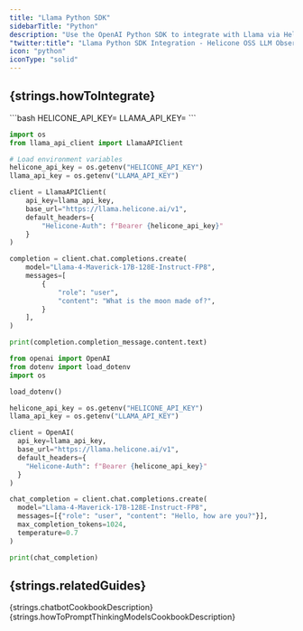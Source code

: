 ```yaml
---
title: "Llama Python SDK"
sidebarTitle: "Python"
description: "Use the OpenAI Python SDK to integrate with Llama via Helicone to log your Llama usage."
"twitter:title": "Llama Python SDK Integration - Helicone OSS LLM Observability"
icon: "python"
iconType: "solid"
---
```



## {strings.howToIntegrate}

<Steps>
  <Step title={strings.generateKey}>
    <div dangerouslySetInnerHTML={{ __html: strings.generateKeyInstructions }} />
  </Step>

  <Step title={strings.setApiKey}>
    ```bash
    HELICONE_API_KEY=<your-helicone-api-key>
    LLAMA_API_KEY=<your-llama-api-key>
    ```
  </Step>

  <Step title={strings.modifyBasePath}>
<CodeGroup>

```python Llama SDK
import os
from llama_api_client import LlamaAPIClient

# Load environment variables
helicone_api_key = os.getenv("HELICONE_API_KEY")
llama_api_key = os.getenv("LLAMA_API_KEY")

client = LlamaAPIClient(
    api_key=llama_api_key,
    base_url="https://llama.helicone.ai/v1",
    default_headers={
        "Helicone-Auth": f"Bearer {helicone_api_key}"
    }
)

completion = client.chat.completions.create(
    model="Llama-4-Maverick-17B-128E-Instruct-FP8",
    messages=[
        {
            "role": "user",
            "content": "What is the moon made of?",
        }
    ],
)

print(completion.completion_message.content.text)
```

```python OpenAI SDK
from openai import OpenAI
from dotenv import load_dotenv
import os

load_dotenv()

helicone_api_key = os.getenv("HELICONE_API_KEY")
llama_api_key = os.getenv("LLAMA_API_KEY")

client = OpenAI(
  api_key=llama_api_key,
  base_url="https://llama.helicone.ai/v1",
  default_headers={
    "Helicone-Auth": f"Bearer {helicone_api_key}"
  }
)

chat_completion = client.chat.completions.create(
  model="Llama-4-Maverick-17B-128E-Instruct-FP8",
  messages=[{"role": "user", "content": "Hello, how are you?"}],
  max_completion_tokens=1024,
  temperature=0.7
)

print(chat_completion)
```

</CodeGroup>
  </Step>

  <Step title={strings.verifyInHelicone}>
    <div dangerouslySetInnerHTML={{ __html: strings.verifyInHeliconeDesciption("Llama") }} />
  </Step>
</Steps>

## {strings.relatedGuides}

<CardGroup cols={2}>
  <Card
    title="Building a chatbot with structured outputs"
    icon="lightbulb"
    href="/guides/cookbooks/openai-structured-outputs"
    iconType="light"
    vertical
  >
    {strings.chatbotCookbookDescription}
  </Card>
  <Card
    title="How to Prompt Thinking Models Effectively"
    icon="arrows-rotate"
    href="/guides/cookbooks/prompt-thinking-models"
    iconType="light"
    vertical
  >
    {strings.howToPromptThinkingModelsCookbookDescription}
  </Card>
</CardGroup>